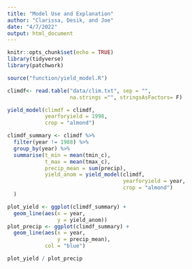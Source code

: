 ```yaml
---
title: "Model Use and Explanation"
author: "Clarissa, Desik, and Joe"
date: "4/7/2022"
output: html_document
---
```


```r
knitr::opts_chunk$set(echo = TRUE)
library(tidyverse)
library(patchwork)

source("function/yield_model.R")
```


```r
climdf<- read.table("data/clim.txt", sep = "",
                    na.strings ="", stringsAsFactors= F)
```


```r
yield_model(climdf = climdf,
            yearforyield = 1998,
            crop = "almond")
```


```r
climdf_summary <- climdf %>% 
  filter(year != 1988) %>% 
  group_by(year) %>% 
  summarise(t_min = mean(tmin_c),
            t_max = mean(tmax_c),
            precip_mean = sum(precip),
            yield_anom = yield_model(climdf,
                                     yearforyield = year,
                                     crop = "almond")
  )
```

```r
plot_yield <- ggplot(climdf_summary) +
  geom_line(aes(x = year,
                y = yield_anom))
plot_precip <- ggplot(climdf_summary) +
  geom_line(aes(x = year,
                y = precip_mean),
            col = "blue")

plot_yield / plot_precip
```



